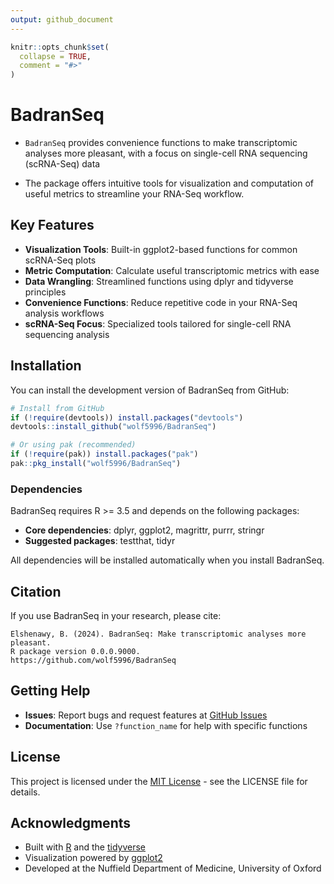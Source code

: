 ```yaml
---
output: github_document
---
```


<!-- README.md is generated from README.Rmd. Please edit that file -->

```r
knitr::opts_chunk$set(
  collapse = TRUE,
  comment = "#>"
)
```

# BadranSeq

-   `BadranSeq` provides convenience functions to make transcriptomic analyses more pleasant, with a focus on single-cell RNA sequencing (scRNA-Seq) data

-   The package offers intuitive tools for visualization and computation of useful metrics to streamline your RNA-Seq workflow.

## Key Features

-   **Visualization Tools**: Built-in ggplot2-based functions for common scRNA-Seq plots
-   **Metric Computation**: Calculate useful transcriptomic metrics with ease
-   **Data Wrangling**: Streamlined functions using dplyr and tidyverse principles
-   **Convenience Functions**: Reduce repetitive code in your RNA-Seq analysis workflows
-   **scRNA-Seq Focus**: Specialized tools tailored for single-cell RNA sequencing analysis

## Installation

You can install the development version of BadranSeq from GitHub:

``` r
# Install from GitHub
if (!require(devtools)) install.packages("devtools")
devtools::install_github("wolf5996/BadranSeq")

# Or using pak (recommended)
if (!require(pak)) install.packages("pak")
pak::pkg_install("wolf5996/BadranSeq")
```

### Dependencies

BadranSeq requires R \>= 3.5 and depends on the following packages:

-   **Core dependencies**: dplyr, ggplot2, magrittr, purrr, stringr
-   **Suggested packages**: testthat, tidyr

All dependencies will be installed automatically when you install BadranSeq.

## Citation

If you use BadranSeq in your research, please cite:

```         
Elshenawy, B. (2024). BadranSeq: Make transcriptomic analyses more pleasant. 
R package version 0.0.0.9000. 
https://github.com/wolf5996/BadranSeq
```

## Getting Help

-   **Issues**: Report bugs and request features at [GitHub Issues](https://github.com/wolf5996/BadranSeq/issues)
-   **Documentation**: Use `?function_name` for help with specific functions

## License

This project is licensed under the [MIT License](LICENSE) - see the LICENSE file for details.

## Acknowledgments

-   Built with [R](https://www.r-project.org/) and the [tidyverse](https://www.tidyverse.org/)
-   Visualization powered by [ggplot2](https://ggplot2.tidyverse.org/)
-   Developed at the Nuffield Department of Medicine, University of Oxford
